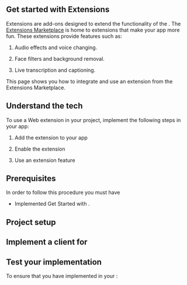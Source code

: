 


## Get started with Extensions

Extensions are add-ons designed to extend the functionality of the <Vpd k="SDK" />. The [Extensions Marketplace](https://www.agora.io/en/agora-extensions-marketplace/) is
home to extensions that make your app more fun. These extensions provide features such as:

1.  Audio effects and voice changing.

2.  Face filters and background removal.

3.  Live transcription and captioning.

This page shows you how to integrate and use an extension from the <Vg k="COMPANY" /> Extensions Marketplace.

## Understand the tech

To use a Web extension in your <Vg k="COMPANY" /> project, implement the following steps in your app:

1.  Add the extension to your app

2.  Enable the extension

3.  Use an extension feature

## Prerequisites

In order to follow this procedure you must have 

- Implemented <Link to="../get-started/get-started-sdk?platform={{platform.PATH}}">Get Started with <Vpd k="NAME"/></Link>.

<ProjectPrerequisites/>

## Project setup

<ProjectSetup/>

## Implement a client for <Vpd k="NAME"/>

<ProjectImplement/>

## Test your implementation

To ensure that you have implemented <Vg k="RTEE"/> in your <Vpl k="CLIENT" />:

<ProjectTest/>
